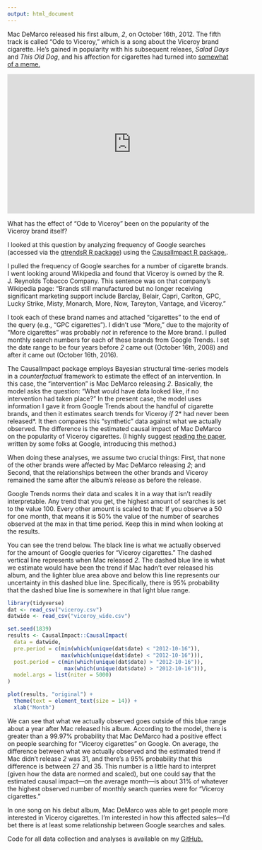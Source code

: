```yaml
---
output: html_document
---
```


Mac DeMarco released his first album, *2*, on October 16th, 2012. The fifth track is called "Ode to Viceroy," which is a song about the Viceroy brand cigarette. He's gained in popularity with his subsequent releaes, *Salad Days* and *This Old Dog*, and his affection for cigarettes had turned into [somewhat of a meme.](https://www.spin.com/2017/05/listens-to-mac-demarco-once-meme/)  

<iframe width="560" height="315" src="https://www.youtube.com/embed/6bfTTeZOrs4" frameborder="0" gesture="media" allow="encrypted-media" allowfullscreen></iframe>

What has the effect of "Ode to Viceroy" been on the popularity of the Viceroy brand itself?  

I looked at this question by analyzing frequency of Google searches (accessed via the [gtrendsR R package](https://cran.rstudio.com/web/packages/gtrendsR/index.html)) using the [CausalImpact R package.](https://google.github.io/CausalImpact/CausalImpact.html).  

I pulled the frequency of Google searches for a number of cigarette brands. I went looking around Wikipedia and found that Viceroy is owned by the R. J. Reynolds Tobacco Company. This sentence was on that company's Wikipedia page: "Brands still manufactured but no longer receiving significant marketing support include Barclay, Belair, Capri, Carlton, GPC, Lucky Strike, Misty, Monarch, More, Now, Tareyton, Vantage, and Viceroy."  

I took each of these brand names and attached "cigarettes" to the end of the query (e.g., "GPC cigarettes"). I didn't use "More," due to the majority of "More cigarettes" was probably *not* in reference to the More brand. I pulled monthly search numbers for each of these brands from Google Trends. I set the date range to be four years before *2* came out (October 16th, 2008) and after it came out (October 16th, 2016).  

The CausalImpact package employs Bayesian structural time-series models in a *counterfactual* framework to estimate the effect of an intervention. In this case, the "intervention" is Mac DeMarco releasing *2*. Basically, the model asks the question: "What would have data looked like, if no intervention had taken place?" In the present case, the model uses information I gave it from Google Trends about the handful of cigarette brands, and then it estimates search trends for Viceroy *if *2* had never been released*. It then compares this "synthetic" data against what we actually observed. The difference is the estimated causal impact of Mac DeMarco on the popularity of Viceroy cigarettes. (I highly suggest [reading the paper](https://research.google.com/pubs/pub41854.html), written by some folks at Google, introducing this method.)  

When doing these analyses, we assume two crucial things: First, that none of the other brands were affected by Mac DeMarco releasing *2*; and Second, that the relationships between the other brands and Viceroy remained the same after the album's release as before the release.  

Google Trends norms their data and scales it in a way that isn't readily interpretable. Any trend that you get, the highest amount of searches is set to the value 100. Every other amount is scaled to that: If you observe a 50 for one month, that means it is 50% the value of the number of searches observed at the max in that time period. Keep this in mind when looking at the results.  

You can see the trend below. The black line is what we actually observed for the amount of Google queries for "Viceroy cigarettes." The dashed vertical line represents when Mac released *2*. The dashed blue line is what we estimate would have been the trend if Mac hadn't ever released his album, and the lighter blue area above and below this line represents our uncertainty in this dashed blue line. Specifically, there is 95% probability that the dashed blue line is somewhere in that light blue range.  

```r
library(tidyverse)
dat <- read_csv("viceroy.csv")
datwide <- read_csv("viceroy_wide.csv")

set.seed(1839)
results <- CausalImpact::CausalImpact(
  data = datwide, 
  pre.period = c(min(which(unique(dat$date) < "2012-10-16")),
                 max(which(unique(dat$date) < "2012-10-16"))),
  post.period = c(min(which(unique(dat$date) > "2012-10-16")),
                  max(which(unique(dat$date) > "2012-10-16"))),
  model.args = list(niter = 5000)
)

plot(results, "original") +
  theme(text = element_text(size = 14)) +
  xlab("Month")
```


We can see that what we actually observed goes outside of this blue range about a year after Mac released his album. According to the model, there is greater than a 99.97% probability that Mac DeMarco had a positive effect on people searching for "Viceroy cigarettes" on Google. On average, the difference between what we actually observed and the estimated trend if Mac didn't release *2* was 31, and there's a 95% probability that this difference is between 27 and 35. This number is a little hard to interpret (given how the data are normed and scaled), but one could say that the estimated causal impact—on the average month—is about 31% of whatever the highest observed number of monthly search queries were for "Viceroy cigarettes."  

In one song on his debut album, Mac DeMarco was able to get people more interested in Viceroy cigarettes. I'm interested in how this affected sales—I'd bet there is at least some relationship between Google searches and sales.  

Code for all data collection and analyses is available on my [GitHub.](https://github.com/markhwhiteii/blog/tree/master/viceroy)  
  
